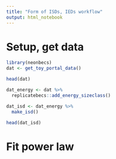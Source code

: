 ```yaml
---
title: "Form of ISDs, IEDs workflow"
output: html_notebook
---
```

# Setup, get data
```r
library(neonbecs)
dat <- get_toy_portal_data()

head(dat)

dat_energy <- dat %>%
  replicatebecs::add_energy_sizeclass()

dat_isd <- dat_energy %>%
  make_isd()

head(dat_isd)

```

# Fit power law

```r

```
